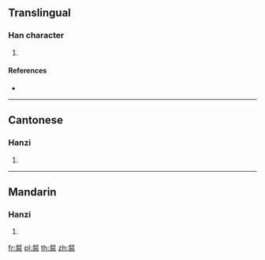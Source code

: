{{character info/new}}
==Translingual==

===Han character===
{{Han char|rn=145|rad=衣|as=08|sn=14|four=27732|canj=YEYHV}}

# {{defn|Han|sort=衣08}}

====References====
* {{Han ref|kx=1119.140|dkj=34374|dj=1586.020|hdz=53095.100|uh=88FB|ud=35067|bh=E3FE|bd=58366}}

----

==Cantonese==

===Hanzi===
{{yue-hanzi|jyut=|y=duk1}}

# {{defn|lang=yue|sort=衣08}}

----

==Mandarin==

===Hanzi===
{{cmn-hanzi|pin=[[dǔ]] ([[du3]])|wg=tu<sup>3</sup>}}

# {{defn|lang=cmn|sort=衣08}}

[[fr:裻]]
[[pl:裻]]
[[th:裻]]
[[zh:裻]]